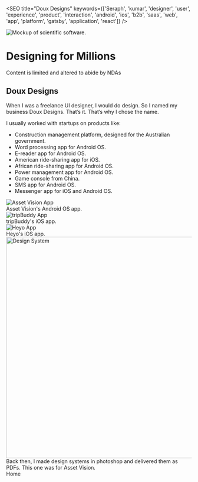 

<SEO title="Doux Designs" keywords={['Seraph', 'kumar', 'designer', 'user', 'experience', 'product', 'interaction', 'android', 'ios', 'b2b', 'saas', 'web', 'app', 'platform', 'gatsby', 'application', 'react']} />

<img height="auto" loading="eager" src={hero} alt="Mockup of scientific software." class="hero"/>  <br  />

# Designing for Millions
<div class="nda"> Content is limited and altered to abide by NDAs </div>

## Doux Designs
When I was a freelance UI designer, I would do design. So I named my business Doux Designs. That’s it. That’s why I chose the name.

I usually worked with startups on products like:

* Construction management platform, designed for the Australian government. 
* Word processing app for Android OS.
* E-reader app for Android OS.
* American ride-sharing app for iOS.
* African ride-sharing app for Android OS.
* Power management app for Android OS.
* Game console from China.
* SMS app for Android OS.
* Messenger app for iOS and Android OS.

<img height="auto" loading="lazy" src={asset} alt="Asset Vision App" class="center"/>
<div class="caption">Asset Vision's Android OS app.</div>

<img height="auto" loading="lazy" src={trip} alt="tripBuddy App" class="center"/>
<div class="caption">tripBuddy's iOS app.</div>

<img height="auto" loading="lazy" src={heyo} alt="Heyo App" class="center"/>
<div class="caption">Heyo's iOS app.</div>

<img height="600px" loading="lazy" src={system} alt="Design System" class="center"/>
<div class="caption">Back then, I made design systems in photoshop and delivered them as PDFs. This one was for Asset Vision.</div>

<Link to="/">Home</Link>